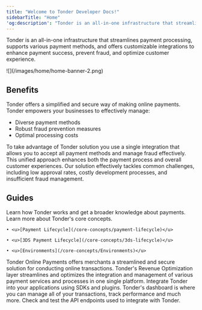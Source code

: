 ```yaml
---
title: "Welcome to Tonder Developer Docs!"
sidebarTitle: "Home"
'og:description': "Tonder is an all-in-one infrastructure that streamlines payment processing, supports various payment methods, and offers customizable integrations to enhance payment success, prevent fraud, and optimize customer experience."
---
```


Tonder is an all-in-one infrastructure that streamlines payment processing, supports various payment methods, and offers customizable integrations to enhance payment success, prevent fraud, and optimize customer experience.

<Frame>![](/images/home/home-banner-2.png) </Frame>

## Benefits
Tonder offers a simplified and secure way of making online payments. Tonder empowers your businesses to effectively manage:

- Diverse payment methods
- Robust fraud prevention measures
- Optimal processing costs

To take advantage of Tonder solution you use a single integration that allows you to accept all payment methods and manage fraud effectively. This unified approach enhances both the payment process and overall customer experiences. Our solution effectively tackles common challenges, including low approval rates, costly development processes, and insufficient fraud management.

## Guides

<CardGroup>

  <Card title="Get Started" iconType="solid" icon="flag-checkered" href="/introduction/getting-started">
    Learn how Tonder works and get a broader knowledge about payments.
  </Card>

  <Card title="Core Concepts" iconType="solid" icon="heart-pulse">
    Learn more about Tonder's core concepts.

    • <u>[Payment Lifecycle](/core-concepts/payment-lifecycle)</u>

    • <u>[3DS Payment Lifecycle](/core-concepts/3ds-lifecycle)</u>

    • <u>[Environments](/core-concepts/Environments)</u>
  </Card>

  <Card title="Online Payments" iconType="solid" icon="wallet" href="/online-payments/overview">
    Tonder Online Payments offers merchants a streamlined and secure solution for conducting online transactions.
  </Card>

  <Card title="Revenue Optimization" iconType="solid" icon="sitemap" href="/revenue-optimization/overview">
    Tonder's Revenue Optimization layer streamlines and optimizes the integration and management of various payment services and processes in one single platform.
  </Card>

  <Card title="Integrate Tonder" icon="window" href="/integration/choose-integration">
    Integrate Tonder into your applications using SDKs and plugins.
  </Card>

  <Card title="Dashboard" icon="grid-horizontal" href="/dashboard/dashboard-overview">
    Tonder's dashboard is where you can manage all of your transactions, track performance and much more.
  </Card>

</CardGroup>

<Card title="API Reference" iconType="solid" icon="square-terminal" href="/reference/overview">
  Check and test the API endpoints used to integrate with Tonder.
</Card>
